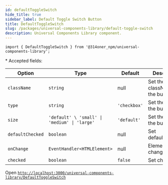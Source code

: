 ```yaml
---
id: defaultToggleSwitch
hide_title: true
sidebar_label: Default Toggle Switch Button
title: DefaultToggleSwitch
slug: /packages/universal-components-library/default-toggle-switch
description: Universal Components Library component.
---
```


```
import { DefaultToggleSwitch } from '@314oner_npm/universal-components-library';

```

\* Accepted fields:

| Option           | Type                                                    | Default      | Description                      |
| ---------------- | ------------------------------------------------------- | ------------ | -------------------------------- |
| `className`      | `string`                                                | null         | Set the classNames of the button |
| `type`           | `string`                                                | `'checkbox'` | Set the color of the button      |
| `size`           | <code>'default' \ 'small' \| 'medium' \| 'large'</code> | `'default'`  | Set the size of the button       |
| `defaultChecked` | `boolean`                                               | null         | Set defaultChecked               |
| `onChange`       | `EventHandler<HTMLElement>`                             | null         | Element change handler           |
| `checked`        | `boolean`                                               | `false`      | Set checked                      |

Open [`http://localhost:3000/universal-components-library/DefaultToggleSwitch`](http://localhost:3000/universal-components-library/DefaultToggleSwitch)
